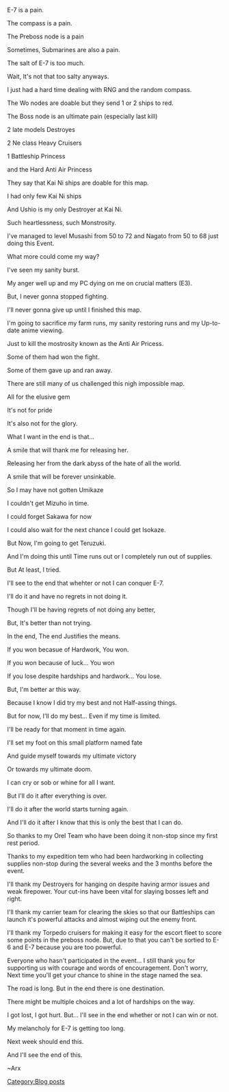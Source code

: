<p style="text-align: center;">E-7 is a pain.</p>

<p style="text-align: center;">The compass is a pain.</p>

<p style="text-align: center;">The Preboss node is a pain</p>

<p style="text-align: center;">Sometimes, Submarines are also a pain.</p>

<p style="text-align: center;">The salt of E-7 is too much.</p>

<p style="text-align: center;">Wait, It's not that too salty anyways.</p>

<p style="text-align: center;">I just had a hard time dealing with RNG and the random compass.</p>

<p style="text-align: center;">The Wo nodes are doable but they send 1 or 2 ships to red.</p>

<p style="text-align: center;">The Boss node is an ultimate pain (especially last kill)</p>

<p style="text-align: center;">2 late models Destroyes</p>

<p style="text-align: center;">2 Ne class Heavy Cruisers</p>

<p style="text-align: center;">1 Battleship Princess</p>

<p style="text-align: center;">and the Hard Anti Air Princess</p>

<p style="text-align: center;">
</p>

<p style="text-align: center;">They say that Kai Ni ships are doable for this map.</p>

<p style="text-align: center;">I had only few Kai Ni ships</p>

<p style="text-align: center;">And Ushio is my only Destroyer at Kai Ni.</p>

<p style="text-align: center;">Such heartlessness, such Monstrosity.</p>

<p style="text-align: center;">
</p>

<p style="text-align: center;">I've managed to level Musashi from 50 to 72 and Nagato from 50 to 68 just doing this Event.</p>

<p style="text-align: center;">What more could come my way?</p>

<p style="text-align: center;">I've seen my sanity burst.</p>

<p style="text-align: center;">My anger well up and my PC dying on me on crucial matters (E3).</p>

<p style="text-align: center;">But, I never gonna stopped fighting.</p>

<p style="text-align: center;">I'll never gonna give up until I finished this map.</p>

<p style="text-align: center;">I'm going to sacrifice my farm runs, my sanity restoring runs and my Up-to-date anime viewing.</p>

<p style="text-align: center;">Just to kill the mostrosity known as the Anti Air Pricess.</p>

<p style="text-align: center;">
</p>

<p style="text-align: center;">Some of them had won the fight.</p>

<p style="text-align: center;">Some of them gave up and ran away.</p>

<p style="text-align: center;">There are still many of us challenged this nigh impossible map.</p>

<p style="text-align: center;">All for the elusive gem</p>

<p style="text-align: center;">
</p>

<p style="text-align: center;">It's not for pride</p>

<p style="text-align: center;">It's also not for the glory.</p>

<p style="text-align: center;">What I want in the end is that...</p>

<p style="text-align: center;">A smile that will thank me for releasing her.</p>

<p style="text-align: center;">Releasing her from the dark abyss of the hate of all the world.</p>

<p style="text-align: center;">A smile that will be forever unsinkable.</p>

<p style="text-align: center;">
</p>

<p style="text-align: center;">So I may have not gotten Umikaze</p>

<p style="text-align: center;">I couldn't get Mizuho in time.</p>

<p style="text-align: center;">I could forget Sakawa for now</p>

<p style="text-align: center;">I could also wait for the next chance I could get Isokaze.</p>

<p style="text-align: center;">But Now, I'm going to get Teruzuki.</p>

<p style="text-align: center;">And I'm doing this until Time runs out or I completely run out of supplies.</p>

<p style="text-align: center;">
</p>

<p style="text-align: center;">But At least, I tried.</p>

<p style="text-align: center;">I'll see to the end that whehter or not I can conquer E-7.</p>

<p style="text-align: center;">I'll do it and have no regrets in not doing it.</p>

<p style="text-align: center;">Though I'll be having regrets of not doing any better,</p>

<p style="text-align: center;">But, It's better than not trying.</p>

<p style="text-align: center;">
</p>

<p style="text-align: center;">
</p>

<p style="text-align: center;">
</p>

<p style="text-align: center;">In the end, The end Justifies the means.</p>

<p style="text-align: center;">If you won becasue of Hardwork, You won.</p>

<p style="text-align: center;">If you won because of luck... You won</p>

<p style="text-align: center;">If you lose despite hardships and hardwork... You lose.</p>

<p style="text-align: center;">
</p>

<p style="text-align: center;">But, I'm better ar this way.</p>

<p style="text-align: center;">Because I know I did try my best and not Half-assing things.</p>

<p style="text-align: center;">
</p>

<p style="text-align: center;">But for now, I'll do my best... Even if my time is limited.</p>

<p style="text-align: center;">I'll be ready for that moment in time again.</p>

<p style="text-align: center;">I'll set my foot on this small platform named fate</p>

<p style="text-align: center;">And guide myself towards my ultimate victory</p>

<p style="text-align: center;">Or towards my ultimate doom.</p>

<p style="text-align: center;">
</p>

<p style="text-align: center;">I can cry or sob or whine for all I want.</p>

<p style="text-align: center;">But I'll do it after everything is over.</p>

<p style="text-align: center;">I'll do it after the world starts turning again.</p>

<p style="text-align: center;">And I'll do it after I know that this is only the best that I can do.</p>

<p style="text-align: center;">
</p>

<p style="text-align: center;">So thanks to my Orel Team who have been doing it non-stop since my first rest period.</p>

<p style="text-align: center;">Thanks to my expedition tem who had been hardworking in collecting supplies non-stop during the several weeks and the 3 months before the event.</p>

<p style="text-align: center;">I'll thank my Destroyers for hanging on despite having armor issues and weak firepower. Your cut-ins have been vital for slaying bosses left and right.</p>

<p style="text-align: center;">I'll thank my carrier team for clearing the skies so that our Battleships can launch it's powerful attacks and almost wiping out the enemy front.</p>

<p style="text-align: center;">I'll thank my Torpedo cruisers for making it easy for the escort fleet to score some points in the preboss node. But, due to that you can't be sortied to E-6 and E-7 because you are too powerful.</p>

<p style="text-align: center;">Everyone who hasn't participated in the event... I still thank you for supporting us with courage and words of encouragement. Don't worry, Next time you'll get your chance to shine in the stage named the sea.</p>

<p style="text-align: center;">
</p>

<p style="text-align: center;">The road is long. But in the end there is one destination.</p>

<p style="text-align: center;">There might be multiple choices and a lot of hardships on the way.</p>

<p style="text-align: center;">I got lost, I got hurt. But... I'll see in the end whether or not I can win or not.</p>

<p style="text-align: center;">
</p>

<p style="text-align: center;">My melancholy for E-7 is getting too long.</p>

<p style="text-align: center;">Next week should end this.</p>

<p style="text-align: center;">And I'll see the end of this.</p>

<p style="text-align: center;">
</p>

<p style="text-align: center;">~Arx</p>
[[Category:Blog posts]]